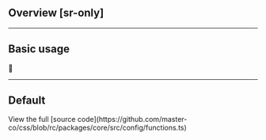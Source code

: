 ## Overview [sr-only]
<Overview />

---

## Basic usage
🚧

---

## Default
<Default />
View the full [source code](https://github.com/master-co/css/blob/rc/packages/core/src/config/functions.ts)